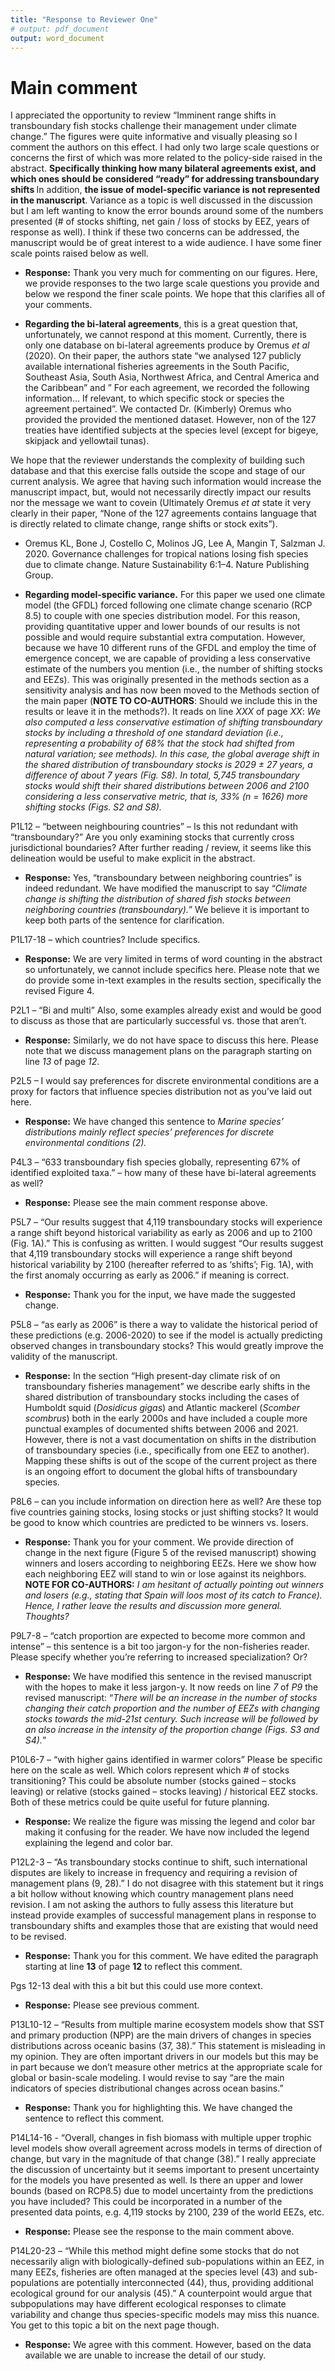 ```yaml
---
title: "Response to Reviewer One"
# output: pdf_document
output: word_document
---
```


# Main comment 

I appreciated the opportunity to review “Imminent range shifts in transboundary fish stocks challenge their management under climate change.” The figures were quite informative and visually pleasing so I comment the authors on this effect. I had only two large scale questions or concerns the first of which was more related to the policy-side raised in the abstract. **Specifically thinking how many bilateral agreements exist, and which ones should be considered “ready” for addressing transboundary shifts ** In addition, **the issue of model-specific variance is not represented in the manuscript**. Variance as a topic is well discussed in the discussion but I am left wanting to know the error bounds around some of the numbers presented (# of stocks shifting, net gain / loss of stocks by EEZ, years of response as well). I think if these two concerns can be addressed, the manuscript would be of great interest to a wide audience. I have some finer scale points raised below as well.

- **Response:** Thank you very much for commenting on our figures. Here, we provide responses to the two large scale questions you provide and below we respond the finer scale points. We hope that this clarifies all of your comments. 

 - **Regarding the bi-lateral agreements**, this is a great question that, unfortunately, we cannot respond at this moment. Currently, there is only one database on bi-lateral agreements produce by Oremus *et al* (2020). On their paper, the authors state "we analysed 127 publicly available international fisheries agreements in the South Pacific, Southeast Asia, South Asia, Northwest Africa, and Central America and the Caribbean" and " For each agreement, we recorded the following information... If relevant, to which specific stock or species the agreement pertained". We contacted Dr. (Kimberly) Oremus who provided the provided the mentioned dataset. However, non of the 127 treaties have identified subjects at the species level (except for bigeye, skipjack and yellowtail tunas).

We hope that the reviewer understands the complexity of building such database and that this exercise falls outside the scope and stage of our current analysis. We agree that having such information would increase the manuscript impact, but, would not necessarily directly impact our results nor the message we want to covein (Ultimately Oremus *et at* state it very clearly in their paper, "None of the 127 agreements contains language that is directly related to climate change, range shifts or stock exits").

 - Oremus KL, Bone J, Costello C, Molinos JG, Lee A, Mangin T, Salzman J. 2020. Governance challenges for tropical nations losing fish species due to climate change. Nature Sustainability 6:1–4. Nature Publishing Group.

 - **Regarding model-specific variance.** For this paper we used one climate model (the GFDL) forced following one climate change scenario (RCP 8.5) to couple with one species distribution model. For this reason, providing quantitative upper and lower bounds of our results is not possible and would require substantial extra computation. However, because we have 10 different runs of the GFDL and employ the time of emergence concept, we are capable of providing a less conservative estimate of the numbers you mention (i.e., the number of shifting stocks and EEZs). This was originally presented in the methods section as a sensitivity analysis and has now been moved to the Methods section of the main paper (**NOTE TO CO-AUTHORS**: Should we include this in the results or leave it in the methods?). It reads on line *XXX* of page *XX*: *We also computed a less conservative estimation of shifting transboundary stocks by including a threshold of one standard deviation (i.e., representing a probability of 68% that the stock had shifted from natural variation; see methods). In this case, the global average shift in the shared distribution of transboundary stocks is 2029 $\pm$ 27 years, a difference of about 7 years (Fig. S8). In total, 5,745 transboundary stocks would shift their shared distributions between 2006 and 2100 considering a less conservative metric, that is, 33% (n = 1626) more shifting stocks (Figs. S2 and S8).*


P1L12 – “between neighbouring countries” – Is this not redundant with “transboundary?” Are you only examining stocks that currently cross jurisdictional boundaries? After further reading / review, it seems like this delineation would be useful to make explicit in the abstract.

- **Response:** Yes, "transboundary between neighboring countries” is indeed redundant. We have modified the manuscript to say "*Climate change is shifting the distribution of shared fish stocks between neighboring countries (transboundary).*" We believe it is important to keep both parts of the sentence for clarification.


P1L17-18 – which countries? Include specifics.

- **Response:** We are very limited in terms of word counting in the abstract so unfortunately, we cannot include specifics here. Please note that we do provide some in-text examples in the results section, specifically the revised Figure 4.

P2L1 – “Bi and multi” Also, some examples already exist and would be good to discuss as those that are particularly successful vs. those that aren’t.

- **Response:** Similarly, we do not have space to discuss this here. Please note that we discuss management plans on the paragraph starting on line *13* of page *12*.

P2L5 – I would say preferences for discrete environmental conditions are a proxy for factors that influence species distribution not as you’ve laid out here.

- **Response:** We have changed this sentence to *Marine species’ distributions mainly reflect species’ preferences for discrete environmental conditions (2).*

P4L3 – “633 transboundary fish species globally, representing 67% of identified exploited taxa.” – how many of these have bi-lateral agreements as well?

- **Response:** Please see the main comment response above. 

P5L7 – “Our results suggest that 4,119 transboundary stocks will experience a range shift beyond historical variability as early as 2006 and up to 2100 (Fig. 1A).” This is confusing as written. I would suggest “Our results suggest that 4,119 transboundary stocks will experience a range shift beyond historical variability by 2100 (hereafter referred to as ‘shifts’; Fig. 1A), with the first anomaly occurring as early as 2006.” if meaning is correct.

- **Response:** Thank you for the input, we have made the suggested change. 

P5L8 – “as early as 2006” is there a way to validate the historical period of these predictions (e.g. 2006-2020) to see if the model is actually predicting observed changes in transboundary stocks? This would greatly improve the validity of the manuscript.

- **Response:** In the section "High present-day climate risk of on transboundary fisheries management" we describe early shifts in the shared distribution of transboundary stocks including the cases of Humboldt squid (*Dosidicus gigas*) and Atlantic mackerel (*Scomber scombrus*) both in the early 2000s and have included a couple more punctual examples of documented shifts between 2006 and 2021. However, there is not a vast documentation on shifts in the distribution of transboundary species (i.e., specifically from one EEZ to another). Mapping these shifts is out of the scope of the current project as there is an ongoing effort to document the global hifts of transboundary species. 

P8L6 – can you include information on direction here as well? Are these top five countries gaining stocks, losing stocks or just shifting stocks? It would be good to know which countries are predicted to be winners vs. losers.

- **Response:** Thank you for your comment. We provide direction of change in the next figure (Figure 5 of the revised manuscript) showing winners and losers according to neighboring EEZs. Here we show how each neighboring EEZ will stand to win or lose against its neighbors. **NOTE FOR CO-AUTHORS:** *I am hesitant of actually pointing out winners and losers (e.g., stating that Spain will loos most of its catch to France). Hence, I rather leave the results and discussion more general. Thoughts?*

P9L7-8 – “catch proportion are expected to become more common and intense” – this sentence is a bit too jargon-y for the non-fisheries reader. Please specify whether you’re referring to increased specialization? Or?

- **Response:** We have modified this sentence in the revised manuscript with the hopes to make it less jargon-y. It now reeds on line *7* of *P9* the revised manuscript: "*There will be an increase in the number of stocks changing their catch proportion and the number of EEZs with changing stocks towards the mid-21st century. Such increase will be followed by an also increase in the intensity of the proportion change (Figs. S3 and S4).*" 

P10L6-7 – “with higher gains identified in warmer colors” Please be specific here on the scale as well. Which colors represent which # of stocks transitioning? This could be absolute number (stocks gained – stocks leaving) or relative (stocks gained – stocks leaving) / historical EEZ stocks. Both of these metrics could be quite useful for future planning.

- **Response:** We realize the figure was missing the legend and color bar making it confusing for the reader. We have now included the legend explaining the legend and color bar.

P12L2-3 – “As transboundary stocks continue to shift, such international disputes are likely to increase in frequency and requiring a revision of management plans (9, 28).” I do not disagree with this statement but it rings a bit hollow without knowing which country management plans need revision. I am not asking the authors to fully assess this literature but instead provide examples of successful management plans in response to transboundary shifts and examples those that are existing that would need to be revised.

- **Response:** Thank you for this comment. We have edited the paragraph starting at line **13** of page **12** to reflect this comment. 

Pgs 12-13 deal with this a bit but this could use more context.

- **Response:** Please see previous comment.

P13L10-12 – “Results from multiple marine ecosystem models show that SST and primary production (NPP) are the main drivers of changes in species distributions across oceanic basins (37, 38).” This statement is misleading in my opinion. They are often important drivers in our models but this may be in part because we don’t measure other metrics at the appropriate scale for global or basin-scale modeling. I would revise to say “are the main indicators of species distributional changes across ocean basins.”

- **Response:** Thank you for highlighting this. We have changed the sentence to reflect this comment.

P14L14-16 - “Overall, changes in fish biomass with multiple upper trophic level models show overall agreement across models in terms of direction of change, but vary in the magnitude of that change (38).” I really appreciate the discussion of uncertainty but it seems important to present uncertainty for the models you have presented as well. Is there an upper and lower bounds (based on RCP8.5) due to model uncertainty from the predictions you have included? This could be incorporated in a number of the presented data points, e.g. 4,119 stocks by 2100, 239 of the world EEZs, etc.

- **Response:**  Please see the response to the main comment above. 

P14L20-23 – “While this method might define some stocks that do not necessarily align with biologically-defined sub-populations within an EEZ, in many EEZs, fisheries are often managed at the species level (43) and sub-populations are potentially interconnected (44), thus, providing additional ecological ground for our analysis (45).” A counterpoint would argue that subpopulations may have different ecological responses to climate variability and change thus species-specific models may miss this nuance. You get to this topic a bit on the next page though.

- **Response:** We agree with this comment. However, based on the data available we are unable to increase the detail of our study.
